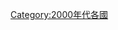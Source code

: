 {{依分類劃分的年份
| m = 2
| c = 0
| d = 0
| y = 2
| cat = 各國
| sortkey = 各國
| in = 
| parent = 依年份劃分的21世紀各國
}}
{{Commonscat|2002 by country}}

[[Category:2000年代各國|Category:2000年代各國]]